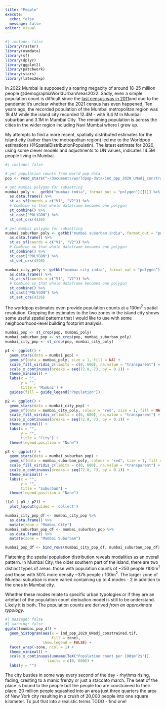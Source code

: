 ```yaml
---
title: "People"
execute:
  echo: false
  message: false
editor: visual
---
```


```r
#| include: false
library(raster)
library(osmdata)
library(sf)
library(dplyr)
library(ggplot2)
library(patchwork)
library(stars)
library(latex2exp)
```

In 2022 Mumbai is supposedly a roaring megacity of around 18-25 million people @demographiaWorldUrbanAreas2022. Sadly, even a simple population count is difficult since the [last census was in 2011](https://www.census2011.co.in/census/metropolitan/305-mumbai.html)and due to the pandemic it's unclear whether the 2021 census has even happened[.](https://www.census2011.co.in/census/metropolitan/305-mumbai.html) Ten years ago, the recorded population of the Mumbai metropolitan region was 18.4M while the island city recorded 12.4M - with 9.4 M in Mumbai suburban and 3.1M in Mumbai City. The remaining population is across the cities in the wider region including Navi Mumbai where I grew up.

My attempts to find a more recent, spatially distributed estimates for the island city (rather than the metropolitan region) led me to the Worldpop estimations (\@SpatialDistributionPopulatin). The latest estimate for 2020, using some clever models and adjustments to UN values, indicates 14.5M people living in Mumbai.

```r
#\ include: false

# get population counts from world pop data
pop <- read_stars("~/Documents/worldpop-data/ind_ppp_2020_UNadj_constrained.tif")

# get mumbai polygon for subsetting
mumbai_poly <-  getbb("mumbai india", format_out = "polygon")[[1]] %>% 
  as.data.frame() %>%
  st_as_sf(coords = c("V1", "V2")) %>% 
  # Combine so that whole dataframe becomes one polygon
  st_combine() %>% 
  st_cast("POLYGON") %>% 
  st_set_crs(4326) 

# get mumbai polygon for subsetting
mumbai_suburban_poly <- getbb("mumbai suburban india", format_out = "polygon") %>% 
  as.data.frame() %>%
  st_as_sf(coords = c("V1", "V2")) %>% 
  # Combine so that whole dataframe becomes one polygon
  st_combine() %>% 
  st_cast("POLYGON") %>% 
  st_set_crs(4326) 

mumbai_city_poly <- getbb("mumbai city india", format_out = "polygon")[[1]] %>% 
  as.data.frame() %>%
  st_as_sf(coords = c("V1", "V2")) %>% 
  # Combine so that whole dataframe becomes one polygon
  st_combine() %>% 
  st_cast("POLYGON") %>% 
  st_set_crs(4326) 

```

The worldpop estimates even provide population counts at a 100m$^2$ spatial resolution. Cropping the estimates to the two zones in the island city shows some useful spatial patterns that I would like to use with some neighbourhood-level building footprint analysis.

```r
mumbai_pop <- st_crop(pop, mumbai_poly)
mumbai_suburban_pop <- st_crop(pop, mumbai_suburban_poly)
mumbai_city_pop <- st_crop(pop, mumbai_city_poly)

p1 <- ggplot() + 
  geom_stars(data = mumbai_pop) + 
  geom_sf(data = mumbai_poly, size = 1, fill = NA) + 
  scale_fill_viridis_c(limits = c(0, 600), na.value = "transparent") +
  scale_x_continuous(breaks = seq(72.8, 73, by = 0.1)) + 
  theme_minimal() + 
  labs(x = "",
       y = "",
       title = 'Mumbai') + 
  guides(fill = guide_legend("Population")) 

p2 <- ggplot() + 
  geom_stars(data = mumbai_city_pop) + 
  geom_sf(data = mumbai_city_poly, colour = "red", size = 1, fill = NA) + 
  scale_fill_viridis_c(limits = c(0, 600), na.value = "transparent") +
  scale_x_continuous(breaks = seq(72.8, 73, by = 0.1)) + 
  theme_minimal() + 
  labs(x = "",
       y = "",
       title = "City") + 
  theme(legend.position = "None")

p3 <- ggplot() + 
  geom_stars(data = mumbai_suburban_pop) + 
  geom_sf(data = mumbai_suburban_poly, colour = "red", size = 1, fill = NA) + 
  scale_fill_viridis_c(limits = c(0, 600), na.value = "transparent") +
  scale_x_continuous(breaks = seq(72.8, 73, by = 0.1)) + 
  theme_minimal() + 
  labs(x = "",
       y = "", 
       title = "Suburban") + 
  theme(legend.position = "None") 

((p1 | p3 / p2)) + 
  plot_layout(guides = 'collect')

```

```r
mumbai_city_pop_df <- mumbai_city_pop %>% 
  as.data.frame() %>% 
  mutate(zone = "Mumbai City")
mumbai_suburban_pop_df <- mumbai_suburban_pop %>% 
  as.data.frame() %>% 
  mutate(zone = "Mumbai Suburban")

mumbai_pop_df <- bind_rows(mumbai_city_pop_df, mumbai_suburban_pop_df)

```

Flattening the spatial population distribution reveals modalities as an overall pattern. In Mumbai City, the older southern part of the island, there are two distinct types of areas: those with population counts of \~250 people /100m$^2$ and those with 50% more density \~375 people / 100m$^2$. The larger zone of Mumbai suburban is more varied containing up to 4 modes - 2 in addition to the ones in Mumbai city.

Whether these modes relate to specific urban typologies or if they are an artefact of the population count derivation model is still to be understand. Likely it is both. The population counts are derived *from an approximate typology.*

```r
#| message: false
#| warning: false
ggplot(mumbai_pop_df) + 
  geom_histogram(aes(x = ind_ppp_2020_UNadj_constrained.tif, 
                     fill = zone),
                 show.legend = FALSE) + 
  facet_wrap(~zone, ncol = 1) + 
  theme_minimal() +
  scale_x_continuous(unname(TeX("Population count per 100$m^2$")),
                   limits = c(0, 600)) + 
  labs(y = "") 
```

The city bustles in some way every second of the day - rhythms rising, fading, cresting to a manic frenzy or just a staccato march. The beat of the place is bound to the people but the people too are constrained to their place. 20 million people squashed into an area just three quarters the area of New York city resulting in a crush of 20,000 people into one square kilometer. To put that into a realistic terms TODO - find one!

## 
